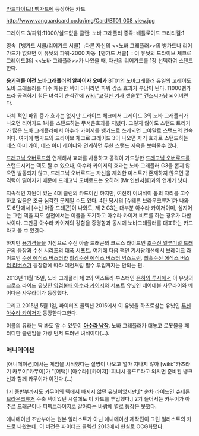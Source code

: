 [[카드파이트!! 뱅가드]]에 등장하는 카드

http://www.vanguardcard.co.kr/img/Card/BT01_008_view.jpg

그레이드 3/파워:11000/실드없음
클랜: 노바 그래플러
종족: 배틀로이드
크리티컬:1

영속【뱅가드 서클/리어가드 서클】:다른 자신의 <<노바 그래플러>>의 뱅가드나 리어가드가 없으면 이 유닛의 파워-2000
자동【뱅가드 서클】: 이 유닛의 드라이브 체크로 그레이드3의 <<노바 그래플러>>가 나왔을 때, 자신의 리어가드를 1장 선택하여 스탠드한다.

'''[[용기격돌]] 이전 노바그래플러의 알파이자 오메가'''
BT01의 노바그래플러 유일의 고레어도.
노바 그래플러를 다수 채용한 덱이 아니라면 파워 감소 효과가 부담이 된다. 11000뱅가드라 공격하기 힘든 녀석이 순식간에 [[wiki:"고결한 기사 갠슬롯" 건스씨]]마냥 되어버린다.

자체 적인 파워 증가 효과는 없지만 드라이브 체크에서 그레이드 3의 노바 그래플러가 나오면 리어가드 1체를 스탠드하는 무서운효과를 지녔다. 그렇지 않아도 스탠드 트리거가 많은 노바 그래플러에서 아수라 카이저를 뱅가드로 쓰게되면 그야말로 스탠드의 연속이다. 여기에 뱅가드의 드라이브 체크로 그레이드 3이 나오면 자기 효과로 스탠드하는 데스 아미 가이, 데스 아미 레이디와 연계하면 무한 스탠드 지옥을 보여줄수 있다.

[[드래고닉 오버로드]]와 연계해서 효과를 사용하고 공격이 가드당한 [[드래고닉 오버로드]]를 스탠드시키는 덱도 짤 수 있으나, 아수라 카이저의 효과는 노바 그래플러 G3을 뽑지 않으면 발동되지 않고, 드래고닉 오버로드는 자신을 제외한 미스트가 존재하지 않으면 공격력이 떨어지기 때문에 드래고닉 오버로드는 오히려 [Mr.인빈서블]과의 연계가 낫다.

지속적인 지원이 있는 4대 클랜의 카드이긴 하지만, 여전히 이녀석이 톱의 자리를 고수하고 있음은 조금 심각한 문제일 수도 있다. 4탄 당시의 [슈테른 브라우크류거]가 나와도 6탄에서 [수신 아즐 드래곤]이 나와도, 제 2 G3는 대부분 아수라 카이저이며, 심지어는 그런 덱을 짜도 실전에서는 이들을 포기하고 아수라 카이저 비트를 하는 경우가 다반사이다. 그만큼 아수라 카이저의 강함을 증명함과 동시에 노바그래플러를 대표하는 카드라고 볼 수 있겠다.

하지만 [[용기격돌]]을 기점으로 수신 아즐 드래곤의 크로스 라이드인 [[초수신 일루미널 드래곤]]의 등장과 수신 시리즈의 대폭 서포트. 여기에 다음 팩인 기사왕개선에서 브레이크 라이드인 [[수신 에식스 버스터]]와 [[최강수신 에식스 버스터 익스트림]], [[최흉수신 에식스 버스터 리버스]]가 등장함에 따라 예전처럼 필수 투입까지는 안되는 편.

2013년 11월 15일, 노바 그래플러 제 2의 엑스트라 부스터인 [[은하의 투사]]에서 이 유닛의 크로스 라이드 유닛인 [[영겁불패 아수라 카이저]]와 서포트 유닛인 데어데블 사무라이와 베어다운 사무라이가 등장했다.

그리고 2015년 5월 1일, 파이터즈 콜렉션 2015에서 이 유닛을 하츠로삼는 유닛인 [[투신 아수라 카이저]]가 등장한다고한다.

이름의 유래는 딱 봐도 알 수 있듯이 '''[[아수라 남작]]'''. 노바 그래플러가 대놓고 로봇물을 패러디한 클랜임을 가장 먼저 드러낸 녀석이다(...).
=== 애니메이션 ===
[애니메이션]에서는 게임을 시작했다는 설명이 나오고 얼마 지나지 않아 [wiki:"카츠라기 카무이"카무이]가 "[어택]! [아수라] [카이저]! 피니시 홀드!"라고 외치면 준비된 뱅크신과 함께 카무이가 이긴다.(…)

1기 종반부까지도 카무이의 덱에서 빠지지 않던 유닛이었지만,[* 순차 라이드인 [[슈테른 브라우크류거]] 주축 덱이었던 시절에도 이 카드를 투입했다.] 2기 들어서는 카무이가 아주르 드래곤이나 퍼펙트라이저로 갈아타는 바람에 별로 등장은 못했다.

애니메이션 초반부에는 원본 일러스트가 아닌 애니메이션 제작진이 그린 일러스트의 카드로 나왔는데, 이 버전은 파이터즈 콜렉션 2013에서 현실로 OCG화됐다.
